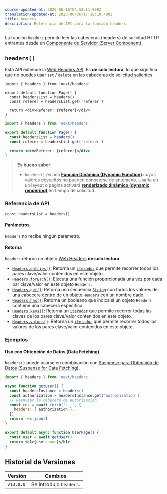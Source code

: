 ```yaml
---
source-updated-at: 2025-05-16T04:52:11.000Z
translation-updated-at: 2025-06-06T17:18:10.480Z
title: headers
description: Referencia de API para la función headers.
---
```


La función `headers` permite leer las cabeceras (headers) de solicitud HTTP entrantes desde un [Componente de Servidor (Server Component)](/docs/app/building-your-application/rendering/server-components).

## `headers()`

Esta API extiende la [Web Headers API](https://developer.mozilla.org/docs/Web/API/Headers). Es **de solo lectura**, lo que significa que no puedes usar `set` / `delete` en las cabeceras de solicitud salientes.

```tsx filename="app/page.tsx" switcher
import { headers } from 'next/headers'

export default function Page() {
  const headersList = headers()
  const referer = headersList.get('referer')

  return <div>Referer: {referer}</div>
}
```

```jsx filename="app/page.js" switcher
import { headers } from 'next/headers'

export default function Page() {
  const headersList = headers()
  const referer = headersList.get('referer')

  return <div>Referer: {referer}</div>
}
```

> **Es bueno saber**:
>
> - `headers()` es una **[Función Dinámica (Dynamic Function)](/docs/app/building-your-application/rendering/server-components#server-rendering-strategies#dynamic-functions)** cuyos valores devueltos no pueden conocerse de antemano. Usarla en un layout o página activará **[renderizado dinámico (dynamic rendering)](/docs/app/building-your-application/rendering/server-components#dynamic-rendering)** en tiempo de solicitud.

### Referencia de API

```tsx
const headersList = headers()
```

#### Parámetros

`headers` no recibe ningún parámetro.

#### Retorna

`headers` retorna un objeto [Web Headers](https://developer.mozilla.org/docs/Web/API/Headers) **de solo lectura**.

- [`Headers.entries()`](https://developer.mozilla.org/docs/Web/API/Headers/entries): Retorna un [`iterador`](https://developer.mozilla.org/docs/Web/JavaScript/Reference/Iteration_protocols) que permite recorrer todos los pares clave/valor contenidos en este objeto.
- [`Headers.forEach()`](https://developer.mozilla.org/docs/Web/API/Headers/forEach): Ejecuta una función proporcionada una vez por cada par clave/valor en este objeto `Headers`.
- [`Headers.get()`](https://developer.mozilla.org/docs/Web/API/Headers/get): Retorna una secuencia [`String`](https://developer.mozilla.org/docs/Web/JavaScript/Reference/Global_Objects/String) con todos los valores de una cabecera dentro de un objeto `Headers` con un nombre dado.
- [`Headers.has()`](https://developer.mozilla.org/docs/Web/API/Headers/has): Retorna un booleano que indica si un objeto `Headers` contiene una cabecera específica.
- [`Headers.keys()`](https://developer.mozilla.org/docs/Web/API/Headers/keys): Retorna un [`iterador`](https://developer.mozilla.org/docs/Web/JavaScript/Reference/Iteration_protocols) que permite recorrer todas las claves de los pares clave/valor contenidos en este objeto.
- [`Headers.values()`](https://developer.mozilla.org/docs/Web/API/Headers/values): Retorna un [`iterador`](https://developer.mozilla.org/docs/Web/JavaScript/Reference/Iteration_protocols) que permite recorrer todos los valores de los pares clave/valor contenidos en este objeto.

### Ejemplos

#### Uso con Obtención de Datos (Data Fetching)

`headers()` puede usarse en combinación con [Suspense para Obtención de Datos (Suspense for Data Fetching)](/docs/app/building-your-application/data-fetching/fetching-caching-and-revalidating).

```jsx filename="app/page.js"
import { headers } from 'next/headers'

async function getUser() {
  const headersInstance = headers()
  const authorization = headersInstance.get('authorization')
  // Reenviar la cabecera de autorización
  const res = await fetch('...', {
    headers: { authorization },
  })
  return res.json()
}

export default async function UserPage() {
  const user = await getUser()
  return <h1>{user.name}</h1>
}
```

## Historial de Versiones

| Versión   | Cambios                     |
| --------- | --------------------------- |
| `v13.0.0` | Se introdujo `headers`.     |